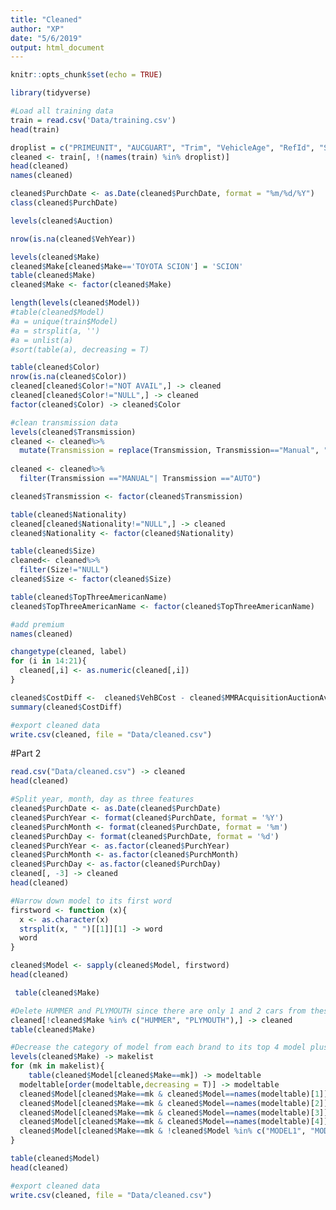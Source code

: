 ```yaml
---
title: "Cleaned"
author: "XP"
date: "5/6/2019"
output: html_document
---
```


```r
knitr::opts_chunk$set(echo = TRUE)
```

```r
library(tidyverse)
```

```r
#Load all training data
train = read.csv('Data/training.csv')
head(train)
```

```r
droplist = c("PRIMEUNIT", "AUCGUART", "Trim", "VehicleAge", "RefId", "SubModel", "WheelType", "VNZIP1")
cleaned <- train[, !(names(train) %in% droplist)]
head(cleaned)
names(cleaned)

```


```r
cleaned$PurchDate <- as.Date(cleaned$PurchDate, format = "%m/%d/%Y")
class(cleaned$PurchDate)
```

```r
levels(cleaned$Auction)
```

```r
nrow(is.na(cleaned$VehYear))
```


```r
levels(cleaned$Make)
cleaned$Make[cleaned$Make=='TOYOTA SCION'] = 'SCION'
table(cleaned$Make)
cleaned$Make <- factor(cleaned$Make)
```

```r
length(levels(cleaned$Model))
#table(cleaned$Model)
#a = unique(train$Model)
#a = strsplit(a, '')
#a = unlist(a)
#sort(table(a), decreasing = T)  
```

```r
table(cleaned$Color)
nrow(is.na(cleaned$Color))
cleaned[cleaned$Color!="NOT AVAIL",] -> cleaned
cleaned[cleaned$Color!="NULL",] -> cleaned
factor(cleaned$Color) -> cleaned$Color
```

```r
#clean transmission data
levels(cleaned$Transmission)
cleaned <- cleaned%>%
  mutate(Transmission = replace(Transmission, Transmission=="Manual", "MANUAL"))
  
cleaned <- cleaned%>%
  filter(Transmission =="MANUAL"| Transmission =="AUTO")

cleaned$Transmission <- factor(cleaned$Transmission)
```

```r
table(cleaned$Nationality)
cleaned[cleaned$Nationality!="NULL",] -> cleaned
cleaned$Nationality <- factor(cleaned$Nationality)
```

```r
table(cleaned$Size)
cleaned<- cleaned%>%
  filter(Size!="NULL")
cleaned$Size <- factor(cleaned$Size)
```

```r
table(cleaned$TopThreeAmericanName)
cleaned$TopThreeAmericanName <- factor(cleaned$TopThreeAmericanName)
```

```r
#add premium
names(cleaned)

changetype(cleaned, label)
for (i in 14:21){
  cleaned[,i] <- as.numeric(cleaned[,i])
}

cleaned$CostDiff <-  cleaned$VehBCost - cleaned$MMRAcquisitionAuctionAveragePrice
summary(cleaned$CostDiff)
```

```r
#export cleaned data
write.csv(cleaned, file = "Data/cleaned.csv")
```


#Part 2




```r
read.csv("Data/cleaned.csv") -> cleaned
head(cleaned)
```

```r
#Split year, month, day as three features
cleaned$PurchDate <- as.Date(cleaned$PurchDate)
cleaned$PurchYear <- format(cleaned$PurchDate, format = '%Y')
cleaned$PurchMonth <- format(cleaned$PurchDate, format = '%m')
cleaned$PurchDay <- format(cleaned$PurchDate, format = '%d')
cleaned$PurchYear <- as.factor(cleaned$PurchYear)
cleaned$PurchMonth <- as.factor(cleaned$PurchMonth)
cleaned$PurchDay <- as.factor(cleaned$PurchDay)
cleaned[, -3] -> cleaned
head(cleaned)
```

```r
#Narrow down model to its first word
firstword <- function (x){
  x <- as.character(x)
  strsplit(x, " ")[[1]][1] -> word
  word
}

cleaned$Model <- sapply(cleaned$Model, firstword)
head(cleaned)
```

```r
 table(cleaned$Make)
```

```r
#Delete HUMMER and PLYMOUTH since there are only 1 and 2 cars from these two brands.
cleaned[!cleaned$Make %in% c("HUMMER", "PLYMOUTH"),] -> cleaned
table(cleaned$Make)
```

```r
#Decrease the category of model from each brand to its top 4 model plus other model.
levels(cleaned$Make) -> makelist
for (mk in makelist){
    table(cleaned$Model[cleaned$Make==mk]) -> modeltable
  modeltable[order(modeltable,decreasing = T)] -> modeltable
  cleaned$Model[cleaned$Make==mk & cleaned$Model==names(modeltable)[1]] <- "MODEL1"
  cleaned$Model[cleaned$Make==mk & cleaned$Model==names(modeltable)[2]] <- "MODEL2"
  cleaned$Model[cleaned$Make==mk & cleaned$Model==names(modeltable)[3]] <- "MODEL3"
  cleaned$Model[cleaned$Make==mk & cleaned$Model==names(modeltable)[4]] <- "MODEL4"
  cleaned$Model[cleaned$Make==mk & !cleaned$Model %in% c("MODEL1", "MODEL2", "MODEL3", "MODEL4")] <- "OTHER"
}

table(cleaned$Model)
head(cleaned)

```

```r
#export cleaned data
write.csv(cleaned, file = "Data/cleaned.csv")
```

